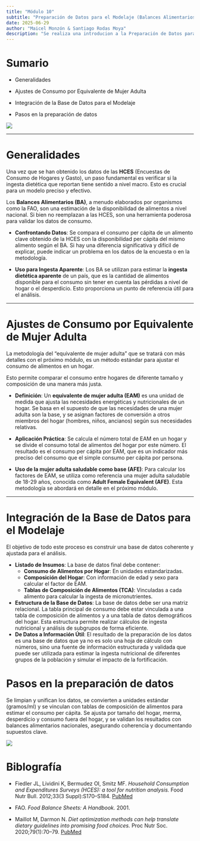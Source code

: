 ```yaml
---
title: "Módulo 10"
subtitle: "Preparación de Datos para el Modelaje (Balances Alimentarios y Ajustes de Consumo)"
date: 2025-06-29
author: "Maicel Monzón & Santiago Rodas Moya"
description: "Se realiza una introducion a la Preparación de Datos para el Modelaje (Balances Alimentarios y Ajustes de Consumo) de las Encuestas de Consumo y Gastos en los Hogares (HCES) en el modelado de dietas"
---
```


<!-- A continuación, pueden ver la presentación del módulo en formato vídeo sobre el tema propuesto. -->

<!-- {{< video https://youtu.be/c1AqCLDnrTY >}} -->


<!-- [El módulo puede ser descargado desde aquí](/static/videos/videomodulo08.zip) -->


# Sumario

- Generalidades

- Ajustes de Consumo por Equivalente de Mujer Adulta

- Integración de la Base de Datos para el Modelaje

- Pasos en la preparación de datos


![](/static/images/ECGH.png){fig-align="center"}


---


# Generalidades

Una vez que se han obtenido los datos de las **HCES** (Encuestas de Consumo de Hogares y Gasto), un paso fundamental es verificar si la ingesta dietética que reportan tiene sentido a nivel macro. Esto es crucial para un modelo preciso y efectivo.


Los **Balances Alimentarios (BA)**, a menudo elaborados por organismos como la FAO, son una estimación de la disponibilidad de alimentos a nivel nacional. Si bien no reemplazan a las HCES, son una herramienta poderosa para validar los datos de consumo.

- **Confrontando Datos**: Se compara el consumo per cápita de un alimento clave obtenido de la HCES con la disponibilidad per cápita del mismo alimento según el BA. Si hay una diferencia significativa y difícil de explicar, puede indicar un problema en los datos de la encuesta o en la metodología.

- **Uso para Ingesta Aparente**: Los BA se utilizan para estimar la **ingesta dietética aparente** de un país, que es la cantidad de alimentos disponible para el consumo sin tener en cuenta las pérdidas a nivel de hogar o el desperdicio. Esto proporciona un punto de referencia útil para el análisis.

---

# Ajustes de Consumo por Equivalente de Mujer Adulta

La metodología del "equivalente de mujer adulta" que se tratará con más detalles con el próximo módulo, es un método estándar para ajustar el consumo de alimentos en un hogar.

Esto permite comparar el consumo entre hogares de diferente tamaño y composición de una manera más justa.

- **Definición**: Un **equivalente de mujer adulta (EAM)** es una unidad de medida que ajusta las necesidades energéticas y nutricionales de un hogar. Se basa en el supuesto de que las necesidades de una mujer adulta son la base, y se asignan factores de conversión a otros miembros del hogar (hombres, niños, ancianos) según sus necesidades relativas.

- **Aplicación Práctica**: Se calcula el número total de EAM en un hogar y se divide el consumo total de alimentos del hogar por este número. El resultado es el consumo per cápita por EAM, que es un indicador más preciso del consumo que el simple consumo per cápita por persona.

- **Uso de la mujer adulta saludable como base (AFE)**: Para calcular los factores de EAM, se utiliza como referencia una mujer adulta saludable de 18-29 años, conocida como **Adult Female Equivalent (AFE)**. Esta metodología se abordará en detalle en el próximo módulo.

---

# Integración de la Base de Datos para el Modelaje

El objetivo de todo este proceso es construir una base de datos coherente y ajustada para el análisis.

- **Listado de Insumos**: La base de datos final debe contener:
    - **Consumo de Alimentos por Hogar**: En unidades estandarizadas.
    - **Composición del Hogar**: Con información de edad y sexo para calcular el factor de EAM.
    - **Tablas de Composición de Alimentos (TCA)**: Vinculadas a cada alimento para calcular la ingesta de micronutrientes.
- **Estructura de la Base de Datos**: La base de datos debe ser una matriz relacional. La tabla principal de consumo debe estar vinculada a una tabla de composición de alimentos y a una tabla de datos demográficos del hogar. Esta estructura permite realizar cálculos de ingesta nutricional y análisis de subgrupos de forma eficiente.
- **De Datos a Información Útil**: El resultado de la preparación de los datos es una base de datos que ya no es solo una hoja de cálculo con números, sino una fuente de información estructurada y validada que puede ser utilizada para estimar la ingesta nutricional de diferentes grupos de la población y simular el impacto de la fortificación.


# Pasos en la preparación de datos

Se limpian y unifican los datos, se convierten a unidades estándar (gramos/ml) y se vinculan con tablas de composición de alimentos para estimar el consumo per cápita. Se ajusta por tamaño del hogar, merma, desperdicio y consumo fuera del hogar, y se validan los resultados con balances alimentarios nacionales, asegurando coherencia y documentando supuestos clave.


![](/static/images/modulo10pasos.png){fig-align="center"}





# Biblografía

* Fiedler JL, Lividini K, Bermudez OI, Smitz MF. *Household Consumption and Expenditures Surveys (HCES): a tool for nutrition analysis.* Food Nutr Bull. 2012;33(3 Suppl)\:S170–S184. [PubMed](https://pubmed.ncbi.nlm.nih.gov/23193760/)

* FAO. *Food Balance Sheets: A Handbook.* 2001.

* Maillot M, Darmon N. *Diet optimization methods can help translate dietary guidelines into promising food choices.* Proc Nutr Soc. 2020;79(1):70–79. [PubMed](https://pubmed.ncbi.nlm.nih.gov/32185879/)

